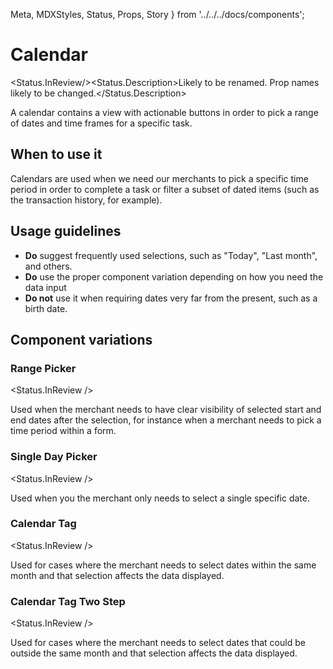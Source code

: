   Meta,
  MDXStyles,
  Status,
  Props,
  Story
} from '../../../docs/components';


<Meta title="Components|Calendar/Calendar" />

<MDXStyles />

# Calendar

<Status.InReview/><Status.Description>Likely to be renamed. Prop names likely to be changed.</Status.Description>

A calendar contains a view with actionable buttons in order to pick a range of dates
and time frames for a specific task.

## When to use it

Calendars are used when we need our merchants to pick a specific time period in order to complete a task
or filter a subset of dated items (such as the transaction history, for example).

## Usage guidelines

- **Do** suggest frequently used selections, such as "Today", "Last month", and others.
- **Do** use the proper component variation depending on how you need the data input
- **Do not** use it when requiring dates very far from the present, such as a birth date.

## Component variations

### Range Picker

<Status.InReview />

Used when the merchant needs to have clear visibility of selected start and end dates after the selection,
for instance when a merchant needs to pick a time period within a form.

<Story id="components-calendar-rangepicker--base" />

<Props of={RangePicker} />

### Single Day Picker

<Status.InReview />

Used when you the merchant only needs to select a single specific date.

<Story id="components-calendar-singledaypicker--base" />

<Props of={SingleDayPicker} />

### Calendar Tag

<Status.InReview />

Used for cases where the merchant needs to select dates within the same month and that selection affects the data displayed.

<Story id="components-calendar-calendartag--base" />

<Props of={CalendarTag} />

### Calendar Tag Two Step

<Status.InReview />

Used for cases where the merchant needs to select dates that could be outside the same month and that selection affects the data displayed.

<Story id="components-calendar-calendartagtwostep--base" />

<Props of={CalendarTagTwoStep} />
